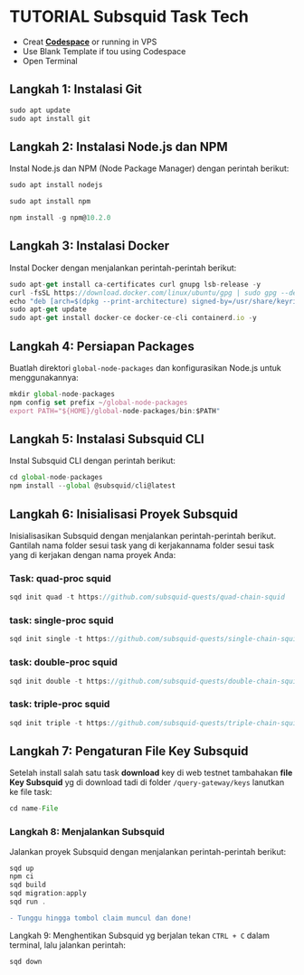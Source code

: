 # TUTORIAL Subsquid Task Tech

- Creat [**Codespace**](https://github.com/codespaces) or running in VPS
-  Use Blank Template if tou using Codespace
- Open Terminal 

## Langkah 1: Instalasi Git
```js copy
sudo apt update
sudo apt install git
```

## Langkah 2:  Instalasi Node.js dan NPM
Instal Node.js dan NPM (Node Package Manager) dengan perintah berikut:
```js copy
sudo apt install nodejs
```
```js copy
sudo apt install npm
```
```js copy
npm install -g npm@10.2.0
```

## Langkah 3: Instalasi Docker
Instal Docker dengan menjalankan perintah-perintah berikut:
```js copy
sudo apt-get install ca-certificates curl gnupg lsb-release -y
curl -fsSL https://download.docker.com/linux/ubuntu/gpg | sudo gpg --dearmor -o /usr/share/keyrings/docker-archive-keyring.gpg
echo "deb [arch=$(dpkg --print-architecture) signed-by=/usr/share/keyrings/docker-archive-keyring.gpg] https://download.docker.com/linux/ubuntu $(lsb_release -cs) stable" | sudo tee /etc/apt/sources.list.d/docker.list > /dev/null
sudo apt-get update
sudo apt-get install docker-ce docker-ce-cli containerd.io -y
```

## Langkah 4: Persiapan Packages
Buatlah direktori `global-node-packages` dan konfigurasikan Node.js untuk menggunakannya:
```js copy
mkdir global-node-packages
npm config set prefix ~/global-node-packages
export PATH="${HOME}/global-node-packages/bin:$PATH"
```

## Langkah 5: Instalasi Subsquid CLI
Instal Subsquid CLI dengan perintah berikut:
```js copy
cd global-node-packages
npm install --global @subsquid/cli@latest
```

## Langkah 6: Inisialisasi Proyek Subsquid
Inisialisasikan Subsquid dengan menjalankan perintah-perintah berikut. Gantilah nama folder sesui task yang di kerjakannama folder sesui task yang di kerjakan dengan nama proyek Anda:
### Task: quad-proc squid
```js copy
sqd init quad -t https://github.com/subsquid-quests/quad-chain-squid
```
### task: single-proc squid
```js copy
sqd init single -t https://github.com/subsquid-quests/single-chain-squid/
```

### task: double-proc squid
```js copy
sqd init double -t https://github.com/subsquid-quests/double-chain-squid
```

### task: triple-proc squid
```js copy
sqd init triple -t https://github.com/subsquid-quests/triple-chain-squid
```

## Langkah 7: Pengaturan File Key Subsquid
Setelah install salah satu task **download** key di web testnet
 tambahakan **file Key Subsquid** yg di download tadi di folder `/query-gateway/keys`
lanutkan ke file task:
```js copy
cd name-File
```

### Langkah 8: Menjalankan Subsquid
Jalankan proyek Subsquid dengan menjalankan perintah-perintah berikut:
```js copy
sqd up
npm ci
sqd build
sqd migration:apply
sqd run .
```

```diff
- Tunggu hingga tombol claim muncul dan done!
```

Langkah 9: Menghentikan Subsquid yg berjalan
 tekan `CTRL + C` dalam terminal, lalu jalankan perintah:
```js copy
sqd down
```